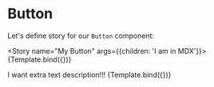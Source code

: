 
<Meta title="MDX/Button" component={Button}/>


# Button

Let's define story for our `Button` component:

<Story name="My Button" args={{children: 'I am in MDX'}}>
	{Template.bind({})}
</Story>

<ArgsTable story="My Button"/>
I want extra text description!!!

<Canvas>
	<Story
		name="Secondary"
		args={{children: 'MDX secondary', variant: 'secondary'}}>
		{Template.bind({})}
	</Story>
</Canvas>
